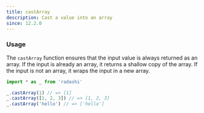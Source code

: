 ```yaml
---
title: castArray
description: Cast a value into an array
since: 12.2.0
---
```


### Usage

The `castArray` function ensures that the input value is always returned as an array. If the input is already an array, it returns a shallow copy of the array. If the input is not an array, it wraps the input in a new array.

```ts
import * as _ from 'radashi'

_.castArray(1) // => [1]
_.castArray([1, 2, 3]) // => [1, 2, 3]
_.castArray('hello') // => ['hello']
```
